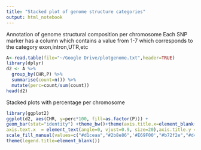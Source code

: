 ```yaml
---
title: "Stacked plot of genome structure categories"
output: html_notebook
---
```

Annotation of genome structural composition per chromosome
Each SNP marker has a column which contains a value from 1-7 which corresponds to the category exon,intron,UTR,etc
```r
A<-read.table(file="~/Google Drive/plotgenome.txt",header=TRUE)
library(dplyr)
d2 <- A %>% 
  group_by(CHR,P) %>% 
  summarise(count=n()) %>% 
  mutate(perc=count/sum(count))
head(d2)
```

Stacked plots with percentage per chromosome
```r
library(ggplot2)
ggplot(d2, aes(CHR, y=perc*100, fill=as.factor(P))) +
geom_bar(stat="identity") +theme_bw()+theme(axis.title.x=element_blank(),
axis.text.x  = element_text(angle=0, vjust=0.9, size=20),axis.title.y =element_blank() ,axis.text.y  = element_text(angle=0, vjust=0.5, size=20))+
scale_fill_manual(values=c("#d1ceaa","#2b8e86",'#E69F00',"#b72f2e","#d4eef4","#91ca64","#f8d41e"),labels = c("downstream", "exon","intergenic","intron","upstream","5’UTR","3’UTR"))+
theme(legend.title=element_blank())
  
```

